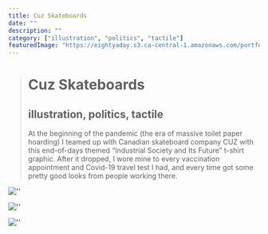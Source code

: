 ```yaml
---
title: Cuz Skateboards
date: ""
description: ""
category: ["illustration", "politics", "tactile"]
featuredImage: "https://eightyaday.s3.ca-central-1.amazonaws.com/portfolio/cuz-skateboards/cuz-skateboards-preview.jpg"
---
```


> # Cuz Skateboards
>
> ## illustration, politics, tactile
>
> At the beginning of the pandemic (the era of massive toilet paper hoarding) I teamed up with Canadian skateboard company CUZ with this end-of-days themed “Industrial Society and Its Future” t-shirt graphic. After it dropped, I wore mine to every vaccination appointment and Covid-19 travel test I had, and every time got some pretty good looks from people working there.

![''](https://eightyaday.s3.ca-central-1.amazonaws.com/portfolio/cuz-skateboards/cuz-skateboards-01.jpg)

![''](https://eightyaday.s3.ca-central-1.amazonaws.com/portfolio/cuz-skateboards/cuz-skateboards-02.jpg)

![''](https://eightyaday.s3.ca-central-1.amazonaws.com/portfolio/cuz-skateboards/cuz-skateboards-03.jpg)
